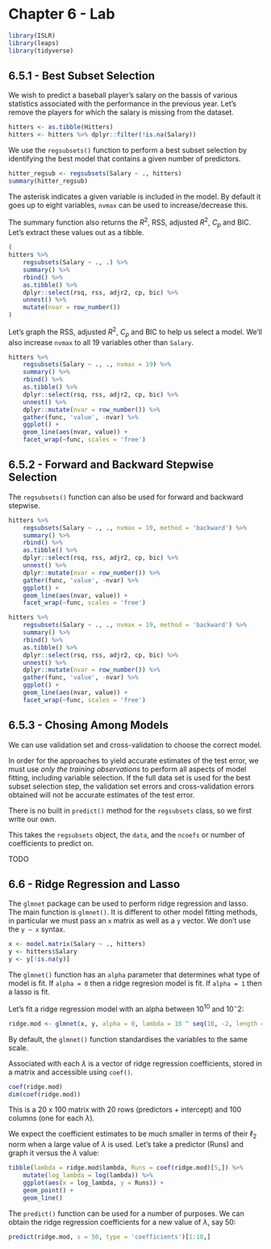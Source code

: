 # Chapter 6 - Lab

```r
library(ISLR)
library(leaps)
library(tidyverse)
```

## 6.5.1 - Best Subset Selection

We wish to predict a baseball player's salary on the bassis of various statistics associated with the performance in the previous year. Let's remove the players for which the salary is missing from the dataset.

```r
hitters <- as.tibble(Hitters)
hitters <- hitters %>% dplyr::filter(!is.na(Salary))
```

We use the `regsubsets()` function to perform a best subset selection by identifying the best model that contains a given number of predictors.

```r
hitter_regsub <- regsubsets(Salary ~ ., hitters)
summary(hitter_regsub)
```

The asterisk indicates a given variable is included in the model. By default it goes up to eight variables, `nvmax` can be used to increase/decrease this.

The summary function also returns the $R^2$, RSS, adjusted $R^2$, $C_p$ and BIC. Let's extract these values out as a tibble.

```r
(
hitters %>% 
    regsubsets(Salary ~ ., .) %>% 
    summary() %>% 
    rbind() %>% 
    as.tibble() %>% 
    dplyr::select(rsq, rss, adjr2, cp, bic) %>% 
    unnest() %>%
    mutate(nvar = row_number())
)
```

Let's graph the RSS, adjusted $R^2$, $C_p$ and BIC to help us select a model. We'll also increase `nvmax` to all 19 variables other than `Salary`.

```r
hitters %>% 
    regsubsets(Salary ~ ., ., nvmax = 19) %>% 
    summary() %>% 
    rbind() %>% 
    as.tibble() %>% 
    dplyr::select(rsq, rss, adjr2, cp, bic) %>% 
    unnest() %>% 
    dplyr::mutate(nvar = row_number()) %>% 
    gather(func, 'value', -nvar) %>% 
    ggplot() + 
    geom_line(aes(nvar, value)) + 
    facet_wrap(~func, scales = 'free')
```


## 6.5.2 - Forward and Backward Stepwise Selection

The `regsubsets()` function can also be used for forward and backward stepwise.

```r
hitters %>%
    regsubsets(Salary ~ ., ., nvmax = 19, method = 'backward') %>%
    summary() %>%
    rbind() %>%
    as.tibble() %>%
    dplyr::select(rsq, rss, adjr2, cp, bic) %>%
    unnest() %>%
    dplyr::mutate(nvar = row_number()) %>%
    gather(func, 'value', -nvar) %>%
    ggplot() +
    geom_line(aes(nvar, value)) +
    facet_wrap(~func, scales = 'free')
```

```r
hitters %>%
    regsubsets(Salary ~ ., ., nvmax = 19, method = 'backward') %>%
    summary() %>%
    rbind() %>%
    as.tibble() %>%
    dplyr::select(rsq, rss, adjr2, cp, bic) %>%
    unnest() %>%
    dplyr::mutate(nvar = row_number()) %>%
    gather(func, 'value', -nvar) %>%
    ggplot() +
    geom_line(aes(nvar, value)) +
    facet_wrap(~func, scales = 'free')
```

## 6.5.3 - Chosing Among Models

We can use validation set and cross-validation to choose the correct model.

In order for the approaches to yield accurate estimates of the test error, we must use *only the training observations* to perform all aspects of model fitting, including variable selection. If the full data set is used for the best subset selection step, the validation set errors and cross-validation errors obtained will not be accurate estimates of the test error.

There is no built in `predict()` method for the `regsubsets` class, so we first write our own.

This takes the `regsubsets` object, the `data`, and the `ncoefs` or number of coefficients to predict on. 

TODO 

## 6.6 - Ridge Regression and Lasso

The `glmnet` package can be used to perform ridge regression and lasso. The main function is `glmnet()`. It is different to other model fitting methods, in particular we must pass an `x` matrix as well as a `y` vector. We don't use the `y ~ x` syntax.

```r
x <- model.matrix(Salary ~ ., hitters)
y <- hitters$Salary
y <- y[!is.na(y)]
```

The `glmnet()` function has an `alpha` parameter that determines what type of model is fit. If `alpha = 0` then a ridge regresion model is fit. If `alpha = 1` then a lasso is fit.

Let's fit a ridge regression model with an alpha between $10^10$ and $10^-2$:

```r
ridge.mod <- glmnet(x, y, alpha = 0, lambda = 10 ^ seq(10, -2, length = 100))
```

By default, the `glmnet()` function standardises the variables to the same scale.

Associated with each $\lambda$ is a vector of ridge regression coefficients, stored in a matrix and accessible using `coef()`.

```r
coef(ridge.mod)
dim(coef(ridge.mod))
```

This is a 20 x 100 matrix with 20 rows (predictors + intercept) and 100 columns (one for each $\lambda$).

We expect the coefficient estimates to be much smaller in terms of their $\ell_2$ norm when a large value of $\lambda$ is used. Let's take a predictor (Runs) and graph it versus the $\lambda$ value:

```r
tibble(lambda = ridge.mod$lambda, Runs = coef(ridge.mod)[5,]) %>% 
    mutate(log_lambda = log(lambda)) %>% 
    ggplot(aes(x = log_lambda, y = Runs)) + 
    geom_point() + 
    geom_line()
```

The `predict()` function can be used for a number of purposes. We can obtain the ridge regression coefficients for a new value of $\lambda$, say 50:
```r
predict(ridge.mod, s = 50, type = 'coefficients')[1:10,]
```



